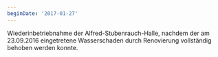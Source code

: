```yaml
---
beginDate: '2017-01-27'
---
```


Wiederinbetriebnahme der Alfred-Stubenrauch-Halle, nachdem der am 23.09.2016
eingetretene Wasserschaden durch Renovierung vollständig behoben werden konnte.
